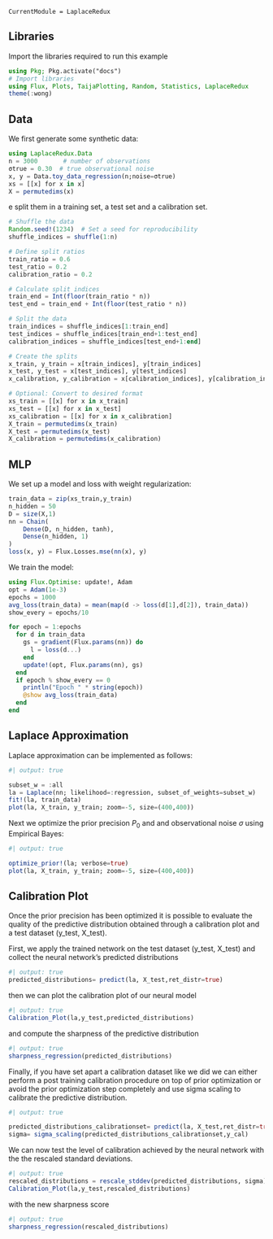 ```@meta
CurrentModule = LaplaceRedux
```
## Libraries

Import the libraries required to run this example

```julia
using Pkg; Pkg.activate("docs")
# Import libraries
using Flux, Plots, TaijaPlotting, Random, Statistics, LaplaceRedux
theme(:wong)
```

## Data

We first generate some synthetic data:

```julia
using LaplaceRedux.Data
n = 3000       # number of observations
σtrue = 0.30  # true observational noise
x, y = Data.toy_data_regression(n;noise=σtrue)
xs = [[x] for x in x]
X = permutedims(x)
```

e split them in a training set, a test set and a calibration set.
```julia
# Shuffle the data
Random.seed!(1234)  # Set a seed for reproducibility
shuffle_indices = shuffle(1:n)

# Define split ratios
train_ratio = 0.6
test_ratio = 0.2
calibration_ratio = 0.2

# Calculate split indices
train_end = Int(floor(train_ratio * n))
test_end = train_end + Int(floor(test_ratio * n))

# Split the data
train_indices = shuffle_indices[1:train_end]
test_indices = shuffle_indices[train_end+1:test_end]
calibration_indices = shuffle_indices[test_end+1:end]

# Create the splits
x_train, y_train = x[train_indices], y[train_indices]
x_test, y_test = x[test_indices], y[test_indices]
x_calibration, y_calibration = x[calibration_indices], y[calibration_indices]

# Optional: Convert to desired format
xs_train = [[x] for x in x_train]
xs_test = [[x] for x in x_test]
xs_calibration = [[x] for x in x_calibration]
X_train = permutedims(x_train)
X_test = permutedims(x_test)
X_calibration = permutedims(x_calibration)
```

## MLP

We set up a model and loss with weight regularization:

```julia
train_data = zip(xs_train,y_train)
n_hidden = 50
D = size(X,1)
nn = Chain(
    Dense(D, n_hidden, tanh),
    Dense(n_hidden, 1)
)  
loss(x, y) = Flux.Losses.mse(nn(x), y)
```

We train the model:

```julia
using Flux.Optimise: update!, Adam
opt = Adam(1e-3)
epochs = 1000
avg_loss(train_data) = mean(map(d -> loss(d[1],d[2]), train_data))
show_every = epochs/10

for epoch = 1:epochs
  for d in train_data
    gs = gradient(Flux.params(nn)) do
      l = loss(d...)
    end
    update!(opt, Flux.params(nn), gs)
  end
  if epoch % show_every == 0
    println("Epoch " * string(epoch))
    @show avg_loss(train_data)
  end
end
```

## Laplace Approximation

Laplace approximation can be implemented as follows:

```julia
#| output: true

subset_w = :all
la = Laplace(nn; likelihood=:regression, subset_of_weights=subset_w)
fit!(la, train_data)
plot(la, X_train, y_train; zoom=-5, size=(400,400))
```

Next we optimize the prior precision $P_0$ and and observational noise $\sigma$ using Empirical Bayes:

```julia
#| output: true

optimize_prior!(la; verbose=true)
plot(la, X_train, y_train; zoom=-5, size=(400,400))
```

## Calibration Plot
Once the prior precision has been optimized it is possible to evaluate the quality of the predictive distribution 
obtained through a calibration plot and a test dataset (y_test, X_test). 

First, we apply the trained network on the test dataset (y_test, X_test) and collect the neural network's predicted distributions 
```julia
#| output: true
predicted_distributions= predict(la, X_test,ret_distr=true)
``` 

then we can plot the calibration plot of our neural model

```julia
#| output: true
Calibration_Plot(la,y_test,predicted_distributions)
``` 

and compute the sharpness of the predictive distribution

```julia
#| output: true
sharpness_regression(predicted_distributions)
``` 

Finally, if you have set apart a calibration dataset like we did we can either perform a post training calibration procedure on top of prior optimization or avoid the prior optimization step completely and use sigma scaling to calibrate the predictive distribution.
```julia
#| output: true

predicted_distributions_calibrationset= predict(la, X_test,ret_distr=true)
sigma= sigma_scaling(predicted_distributions_calibrationset,y_cal)
``` 

We can now test the level of calibration achieved by the neural network with the the rescaled standard deviations.
```julia
#| output: true
rescaled_distributions = rescale_stddev(predicted_distributions, sigma)  
Calibration_Plot(la,y_test,rescaled_distributions)
```   

with the new sharpness score
```julia
#| output: true
sharpness_regression(rescaled_distributions)
```